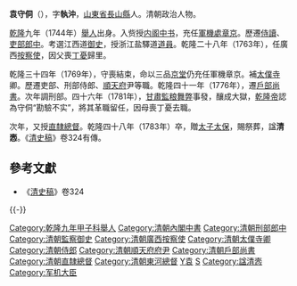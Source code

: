 '''袁守侗'''（{{bd|1723年||1783年||袁守侗}}），字'''執沖'''，[[山東省|山東省]][[長山縣|長山縣]]人。清朝政治人物。

[[乾隆|乾隆]]九年（1744年）[[舉人|舉人]]出身。入赀授[[内阁中书|内阁中书]]，充任[[軍機處|軍機處]][[章京|章京]]。歷遷[[侍讀|侍讀]]、[[吏部|吏部]][[郎中|郎中]]。考選江西道[[御史|御史]]，授浙江盐驛道[[道員|道員]]。乾隆二十八年（1763年），任廣西[[按察使|按察使]]，因父喪[[丁憂|丁憂]]歸里。

乾隆三十四年（1769年），守喪結束，命以三品[[京堂|京堂]]仍充任軍機章京。補[[太僕寺|太僕寺]]卿。歷遷吏部、刑部侍郎、[[順天府|順天府]]尹等職。乾隆四十一年（1776年），遷[[戶部尚書|戶部尚書]]。次年調刑部。四十六年（1781年），[[甘肅冒賑案|甘肅監粮舞弊]]事發，釀成大獄，[[乾隆帝|乾隆帝]]認為守侗“勘驗不实”，將其革職留任，因母喪丁憂去職。

次年，又授[[直隸總督|直隸總督]]。乾隆四十八年（1783年）卒，贈[[太子太保|太子太保]]，賜祭葬，諡'''清悫'''。《[[清史稿|清史稿]]》卷324有傳。

==參考文獻==
*《[[清史稿|清史稿]]》卷324

{{-}}
{{start box}}
{{s-off}}
{{succession box|[[王際華|王際華]]|[[梁國治|梁國治]]|[[清朝户部尚书列表#户部汉尚书|戶部漢尚書]]|<small>乾隆四十一年三月辛卯－乾隆四十二年十一月甲戌<br>（1776年5月7日－1777年12月17日）</small>}}
{{succession box|[[周元理|周元理]]（署）|[[英廉|英廉]]（署）|[[直隸總督|直隸總督]]|<small>乾隆四十五年－乾隆四十六年<br>（1780年－1781年）</small>}}
{{succession box|[[英廉|英廉]]（署）|[[劉墉_(清朝)|劉墉]]（署）|[[直隸總督|直隸總督]]|<small>乾隆四十七年－乾隆四十八年<br>（1782年－1783年）</small>}}
{{end box}}
{{清朝入祀賢良祠}}
{{DEFAULTSORT:Yuan袁}}
[[Category:乾隆九年甲子科舉人|Category:乾隆九年甲子科舉人]]
[[Category:清朝內閣中書|Category:清朝內閣中書]]
[[Category:清朝刑部郎中|Category:清朝刑部郎中]]
[[Category:清朝監察御史|Category:清朝監察御史]]
[[Category:清朝廣西按察使|Category:清朝廣西按察使]]
[[Category:清朝太僕寺卿|Category:清朝太僕寺卿]]
[[Category:清朝侍郎|Category:清朝侍郎]]
[[Category:清朝順天府府尹|Category:清朝順天府府尹]]
[[Category:清朝戶部尚書|Category:清朝戶部尚書]]
[[Category:清朝直隸總督|Category:清朝直隸總督]]
[[Category:清朝東河總督|Category:清朝東河總督]]
[[Category:山東人|Y袁]]
[[Category:袁姓|S]]
[[Category:諡清悫|Category:諡清悫]]
[[Category:军机大臣|Category:军机大臣]]